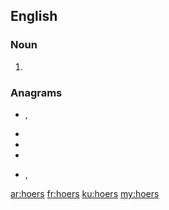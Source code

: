 {{also|hörs}}
==English==

===Noun===
{{head|en|noun plural form}}

# {{plural of|hoer|lang=en}}

===Anagrams===
* {{l|en|horse}}, {{l|en|HORSE}}
* {{l|en|hoser}}
* {{l|en|shero}}
* {{l|en|shoer}}
* {{l|en|shore}}, {{l|en|Shore}}

[[ar:hoers]]
[[fr:hoers]]
[[ku:hoers]]
[[my:hoers]]